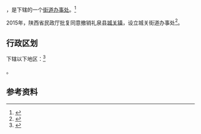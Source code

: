 {{中国乡级行政区|61/04/25/100/000}}

'''{{PAGENAMEBASE}}'''，是{{PRC admin/fullname|61/04/25/100/000|3}}下辖的一个[[街道办事处|街道办事处]]。<ref>{{PRC admin/ref sgc|{{PRC admin/parent|61/04/25/100/000}}}}</ref>

2015年，陕西省民政厅批复同意撤销礼泉县[[城关镇_(礼泉县)|城关镇]]，设立城关街道办事处<ref>{{Cite web |url=http://news.xinhuanet.com/local/2015-06/28/c_127959075.htm |title=陕西省民政厅关于陕西省乡镇行政区划调整的公告 |accessdate=2017-09-13 |archive-date=2017-09-13 |archive-url=https://web.archive.org/web/20170913183916/http://news.xinhuanet.com/local/2015-06/28/c_127959075.htm |dead-url=no }}</ref>。

== 行政区划 ==

{{PAGENAMEBASE}}下辖以下地区：<ref>{{PRC admin/ref sgc|61/04/25/100/000}}</ref>

{{PRC admin/children|61/04/25/100/000}}。

== 参考资料 ==

{{reflist}}

{{行政区划小作品}}
{{PRC admin/navcat|61/04/25/100/000}}
